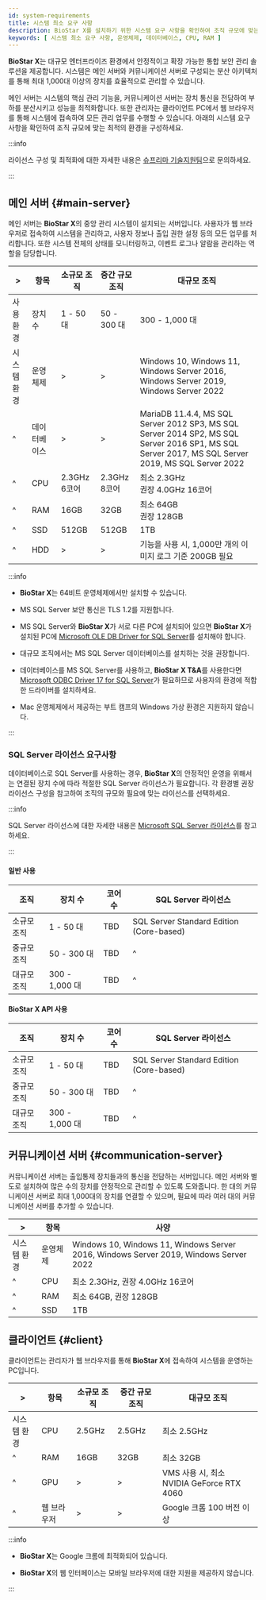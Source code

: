 ```yaml
---
id: system-requirements
title: 시스템 최소 요구 사항
description: BioStar X를 설치하기 위한 시스템 요구 사항을 확인하여 조직 규모에 맞는 최적의 환경을 구성하세요.
keywords: [ 시스템 최소 요구 사항, 운영체제, 데이터베이스, CPU, RAM ]
---
```


**BioStar X**는 대규모 엔터프라이즈 환경에서 안정적이고 확장 가능한 통합 보안 관리 솔루션을 제공합니다. 시스템은 메인 서버와 커뮤니케이션 서버로 구성되는 분산 아키텍처를 통해 최대 1,000대 이상의 장치를 효율적으로 관리할 수 있습니다.

메인 서버는 시스템의 핵심 관리 기능을, 커뮤니케이션 서버는 장치 통신을 전담하여 부하를 분산시키고 성능을 최적화합니다. 또한 관리자는 클라이언트 PC에서 웹 브라우저를 통해 시스템에 접속하여 모든 관리 업무를 수행할 수 있습니다. 아래의 시스템 요구 사항을 확인하여 조직 규모에 맞는 최적의 환경을 구성하세요.

:::info

라이선스 구성 및 최적화에 대한 자세한 내용은 [슈프리마 기술지원팀](https://support.supremainc.com)으로 문의하세요.

:::


## 메인 서버 {#main-server}

메인 서버는 **BioStar X**의 중앙 관리 시스템이 설치되는 서버입니다. 사용자가 웹 브라우저로 접속하여 시스템을 관리하고, 사용자 정보나 출입 권한 설정 등의 모든 업무를 처리합니다. 또한 시스템 전체의 상태를 모니터링하고, 이벤트 로그나 알람을 관리하는 역할을 담당합니다.

<div className='overflow-x col5--15-10-25'>

| \> | 항목 | 소규모 조직 | 중간 규모 조직 | 대규모 조직 |
| -- | -- | -- | -- | -- |
| 사용 환경 | 장치 수 | 1 - 50 대 | 50 - 300 대 | 300 - 1,000 대 |
| 시스템 환경 | 운영체제 | \> | \> | Windows 10, Windows 11, Windows Server 2016, Windows Server 2019, Windows Server 2022 |
| ^ | 데이터베이스 | \> | \> | MariaDB 11.4.4, MS SQL Server 2012 SP3, MS SQL Server 2014 SP2, MS SQL Server 2016 SP1, MS SQL Server 2017, MS SQL Server 2019, MS SQL Server 2022 |
| ^ | CPU | 2.3GHz 6코어 | 2.3GHz 8코어 | 최소 2.3GHz<br/>권장 4.0GHz 16코어 |
| ^ | RAM | 16GB | 32GB | 최소 64GB<br/>권장 128GB |
| ^ | SSD | 512GB | 512GB | 1TB |
| ^ | HDD | \> | \> | <Cmd sid='common.imageLog' product='2' /> 기능을 사용 시, 1,000만 개의 이미지 로그 기준 200GB 필요 |

</div>

:::info

* **BioStar X**는 64비트 운영체제에서만 설치할 수 있습니다.

* MS SQL Server 보안 통신은 TLS 1.2를 지원합니다.

* MS SQL Server와 **BioStar X**가 서로 다른 PC에 설치되어 있으면 **BioStar X**가 설치된 PC에 [Microsoft OLE DB Driver for SQL Server](https://learn.microsoft.com/sql/connect/oledb/download-oledb-driver-for-sql-server)를 설치해야 합니다.

* 대규모 조직에서는 MS SQL Server 데이터베이스를 설치하는 것을 권장합니다.

* 데이터베이스를 MS SQL Server를 사용하고, **BioStar X T&A**를 사용한다면 [Microsoft ODBC Driver 17 for SQL Server](https://learn.microsoft.com/ko-kr/sql/connect/odbc/download-odbc-driver-for-sql-server?view=sql-server-ver16#version-17)가 필요하므로 사용자의 환경에 적합한 드라이버를 설치하세요.

* Mac 운영체제에서 제공하는 부트 캠프의 Windows 가상 환경은 지원하지 않습니다.

:::

### SQL Server 라이선스 요구사항

데이터베이스로 SQL Server를 사용하는 경우, **BioStar X**의 안정적인 운영을 위해서는 연결된 장치 수에 따라 적절한 SQL Server 라이선스가 필요합니다. 각 환경별 권장 라이선스 구성을 참고하여 조직의 규모와 필요에 맞는 라이선스를 선택하세요.

:::info

SQL Server 라이선스에 대한 자세한 내용은 [Microsoft SQL Server 라이선스](https://www.microsoft.com/sql-server/sql-server-2022-pricing)를 참고하세요.

:::

#### 일반 사용

| 조직 | 장치 수 | 코어 수 | SQL Server 라이선스 |
| -- | -- | -- | -- |
| 소규모 조직 | 1 - 50 대 | TBD | SQL Server Standard Edition (Core-based) |
| 중규모 조직 | 50 - 300 대 | TBD | ^ |
| 대규모 조직 | 300 - 1,000 대 | TBD | ^ |

#### BioStar X API 사용

| 조직 | 장치 수 | 코어 수 | SQL Server 라이선스 |
| -- | -- | -- | -- |
| 소규모 조직 | 1 - 50 대 | TBD | SQL Server Standard Edition (Core-based) |
| 중규모 조직 | 50 - 300 대 | TBD | ^ |
| 대규모 조직 | 300 - 1,000 대 | TBD | ^ |


## 커뮤니케이션 서버 {#communication-server}

커뮤니케이션 서버는 출입통제 장치들과의 통신을 전담하는 서버입니다. 메인 서버와 별도로 설치하여 많은 수의 장치를 안정적으로 관리할 수 있도록 도와줍니다. 한 대의 커뮤니케이션 서버로 최대 1,000대의 장치를 연결할 수 있으며, 필요에 따라 여러 대의 커뮤니케이션 서버를 추가할 수 있습니다.

<div className='overflow-x'>

| \> | 항목 | 사양 |
| -- | -- | -- |
| 시스템 환경 | 운영체제 | Windows 10, Windows 11, Windows Server 2016, Windows Server 2019, Windows Server 2022 |
| ^ | CPU | 최소 2.3GHz, 권장 4.0GHz 16코어 |
| ^ | RAM | 최소 64GB, 권장 128GB |
| ^ | SSD | 1TB |

</div>


## 클라이언트 {#client}

클라이언트는 관리자가 웹 브라우저를 통해 **BioStar X**에 접속하여 시스템을 운영하는 PC입니다.

<div className='overflow-x'>

| \> | 항목 | 소규모 조직 | 중간 규모 조직 | 대규모 조직 |
| -- | -- | -- | -- | -- |
| 시스템 환경 | CPU | 2.5GHz | 2.5GHz | 최소 2.5GHz |
| ^ | RAM | 16GB | 32GB | 최소 32GB |
| ^ | GPU | \> | \> | VMS 사용 시, 최소 NVIDIA GeForce RTX 4060 |
| ^ | 웹 브라우저 | \> | \> | Google 크롬 100 버전 이상 |

</div>

:::info

* **BioStar X**는 Google 크롬에 최적화되어 있습니다.

* **BioStar X**의 웹 인터페이스는 모바일 브라우저에 대한 지원을 제공하지 않습니다.

:::